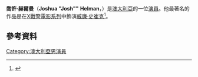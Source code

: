 {{Infobox person
| name                      = Josh Helman
| image                     =  <!-- [[Freely_licenced|Freely licenced]] images only. NO SCREEN CAPTURES. Please do not put a fair-use image here, it will be deleted - see [[WP:NONFREE|WP:NONFREE]] -->
| caption                   =
| birth_name                = Joshua Helman
| birth_date                = {{Birth date and age|df=yes|1986|2|22}}
| birth_place               = 澳大利亞[[阿德萊德|阿德萊德]]
| death_date                =
| death_place               =
| resting_place             =
| resting_place_coordinates =
| other_name                =
| occupation                = 演員
| years_active              =
| spouse                    = 
| domestic_partner          =
| children                  = 
| website                   =
}}
'''喬許·赫爾曼'''（'''Joshua''' '''"Josh""''' '''Helman'''，{{bd|1986年|2月22日}}）是[[澳大利亞|澳大利亞]]的一位[[演員|演員]]。他最著名的作品是在[[X戰警電影系列|X戰警電影系列]]中飾演[[威廉·史崔克|威廉·史崔克]]<ref>{{cite web|url=http://www.superherohype.com/news/articles/178093-characters-and-story-details-revealed-for-x-men-days-of-future-past|title=Characters and Story Details Revealed for X-Men: Days of Future Past|author=Perry, Spencer|date=July 15, 2013|accessdate=July 16, 2013|archive-date=2013-12-14|archive-url=https://web.archive.org/web/20131214000616/http://www.superherohype.com/news/articles/178093-characters-and-story-details-revealed-for-x-men-days-of-future-past|dead-url=no}}</ref>。
==參考資料==
{{reflist}}
[[Category:澳大利亞男演員|Category:澳大利亞男演員]]